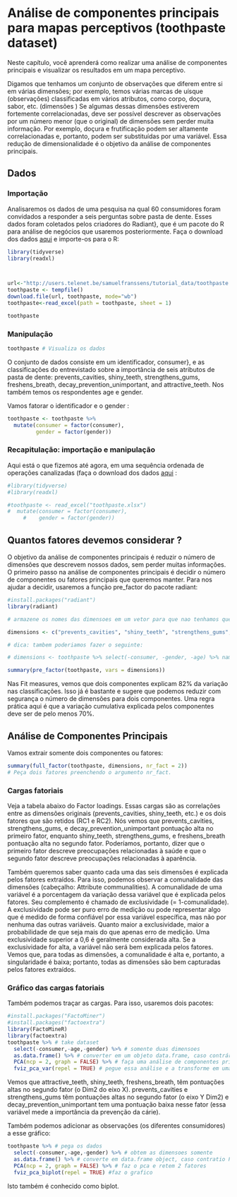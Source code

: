 
# Análise de componentes principais para mapas perceptivos (toothpaste dataset) {.unlisted .unnumbered}

Neste capítulo, você aprenderá como realizar uma análise de componentes principais e visualizar os resultados em um mapa perceptivo.

Digamos que tenhamos um conjunto de observações que diferem entre si em várias dimensões; por exemplo, temos várias marcas de uísque (observações) classificadas em vários atributos, como corpo, doçura, sabor, etc. (dimensões ) Se algumas dessas dimensões estiverem fortemente correlacionadas, deve ser possível descrever as observações por um número menor (que o original) de dimensões sem perder muita informação. Por exemplo, doçura e frutificação podem ser altamente correlacionadas e, portanto, podem ser substituídas por uma variável. Essa redução de dimensionalidade é o objetivo da análise de componentes principais.

## Dados {.unlisted .unnumbered}
###  Importação {.unlisted .unnumbered}

Analisaremos os dados de uma pesquisa na qual 60 consumidores foram convidados a responder a seis perguntas sobre pasta de dente. Esses dados foram coletados pelos criadores do Radiant}, que é um pacote do R para análise de negócios que usaremos posteriormente. Faça o download dos dados [aqui](http://users.telenet.be/samuelfranssens/tutorial_data/toothpaste.xlsx) e importe-os para o R:


```r
library(tidyverse)
library(readxl)



url<-"http://users.telenet.be/samuelfranssens/tutorial_data/toothpaste.xlsx"
toothpaste <- tempfile()
download.file(url, toothpaste, mode="wb")
toothpaste<-read_excel(path = toothpaste, sheet = 1)

toothpaste

```

###  Manipulação {.unlisted .unnumbered}

```r
toothpaste # Visualiza os dados
```

O conjunto de dados consiste em um identificador, consumer}, e as classificações do entrevistado sobre a importância de seis atributos de pasta de dente: prevents\_cavities, shiny\_teeth, strengthens\_gums, freshens\_breath, decay\_prevention\_unimportant, and attractive\_teeth. Nos também temos os respondentes age e gender.

Vamos fatorar o identificador e o gender
:
```r
toothpaste <- toothpaste %>% 
  mutate(consumer = factor(consumer),
         gender = factor(gender))
```

###  Recapitulação: importação e manipulação {.unlisted .unnumbered}

Aqui está o que fizemos até agora, em uma sequência ordenada de operações canalizadas (faça o download dos dados [aqui](http://users.telenet.be/samuelfranssens/tutorial_data/toothpaste.xlsx) :

```r
#library(tidyverse)
#library(readxl)

#toothpaste <- read_excel("toothpaste.xlsx")
#  mutate(consumer = factor(consumer),
     #    gender = factor(gender))
```


## Quantos fatores devemos considerar ? {.unlisted .unnumbered}

O objetivo da análise de componentes principais é reduzir o número de dimensões que descrevem nossos dados, sem perder muitas informações. O primeiro passo na análise de componentes principais é decidir o número de componentes ou fatores principais que queremos manter. Para nos ajudar a decidir, usaremos a função pre\_factor do pacote radiant:

```r
#install.packages("radiant")
library(radiant)

# armazene os nomes das dimensoes em um vetor para que nao tenhamos que digita-las repetidamente

dimensions <- c("prevents_cavities", "shiny_teeth", "strengthens_gums", "freshens_breath", "decay_prevention_unimportant", "attractive_teeth") 

# dica: tambem poderiamos fazer o seguinte:

# dimensions <- toothpaste %>% select(-consumer, -gender, -age) %>% names()

summary(pre_factor(toothpaste, vars = dimensions))

```


Nas Fit measures, vemos que dois componentes explicam 82% da variação nas classificações. Isso já é bastante e sugere que podemos reduzir com segurança o número de dimensões para dois componentes. Uma regra prática aqui é que a variação cumulativa explicada pelos componentes deve ser de pelo menos 70%.


## Análise de Componentes Principais {.unlisted .unnumbered}

Vamos extrair somente dois componentes ou fatores:

```r

summary(full_factor(toothpaste, dimensions, nr_fact = 2))
# Peça dois fatores preenchendo o argumento nr_fact.


```

 
###  Cargas fatoriais {.unlisted .unnumbered}

Veja a tabela abaixo do Factor loadings. Essas cargas são as correlações entre as dimensões originais (prevents\_cavities, shiny\_teeth, etc.) e os dois fatores que são retidos (RC1 e RC2). Nós vemos que prevents\_cavities, strengthens\_gums, e decay\_prevention\_unimportant pontuação alta no primeiro fator, enquanto shiny\_teeth, strengthens\_gums, e freshens\_breath pontuação alta no segundo fator. Poderíamos, portanto, dizer que o primeiro fator descreve preocupações relacionadas à saúde e que o segundo fator descreve preocupações relacionadas à aparência.

Também queremos saber quanto cada uma das seis dimensões é explicada pelos fatores extraídos. Para isso, podemos observar a comunalidade das dimensões (cabeçalho: Attribute communalities). A comunalidade de uma variável é a porcentagem da variação dessa variável que é explicada pelos fatores. Seu complemento é chamado de exclusividade (= 1-comunalidade). A exclusividade pode ser puro erro de medição ou pode representar algo que é medido de forma confiável por essa variável específica, mas não por nenhuma das outras variáveis. Quanto maior a exclusividade, maior a probabilidade de que seja mais do que apenas erro de medição. Uma exclusividade superior a 0,6 é geralmente considerada alta. Se a exclusividade for alta, a variável não será bem explicada pelos fatores. Vemos que, para todas as dimensões, a comunalidade é alta e, portanto, a singularidade é baixa; portanto, todas as dimensões são bem capturadas pelos fatores extraídos.

###  Gráfico das cargas fatoriais {.unlisted .unnumbered}

Também podemos traçar as cargas. Para isso, usaremos dois pacotes:

```r
#install.packages("FactoMiner")
#install.packages("factoextra")
library(FactoMineR)
library(factoextra)
toothpaste %>% # take dataset
  select(-consumer,-age,-gender) %>% # somente duas dimensoes
  as.data.frame() %>% # converter em um objeto data.frame, caso contrário, o PCA não o aceitará
  PCA(ncp = 2, graph = FALSE) %>% # faça uma análise de componentes principais e retenha 2 fatores
  fviz_pca_var(repel = TRUE) # pegue essa análise e a transforme em uma visualização

```


Vemos que attractive\_teeth, shiny\_teeth, freshens\_breath, têm pontuações altas no segundo fator (o Dim2 do eixo X). prevents\_cavities e strengthens\_gums têm pontuações altas no segundo fator (o eixo Y Dim2) e decay\_prevention\_unimportant tem uma pontuação baixa nesse fator (essa variável mede a importância da prevenção da cárie).

Também podemos adicionar as observações (os diferentes consumidores) a esse gráfico:

```r
toothpaste %>% # pega os dados
  select(-consumer,-age,-gender) %>% # obtem as dimensoes somente
  as.data.frame() %>% # converte em data.frame object, caso contratio PCA nao aceita
  PCA(ncp = 2, graph = FALSE) %>% # faz o pca e retem 2 fatores
  fviz_pca_biplot(repel = TRUE) #faz o grafico
```



Isto também é conhecido como biplot.



